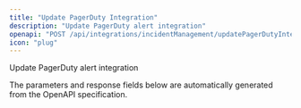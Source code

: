 ```yaml
---
title: "Update PagerDuty Integration"
description: "Update PagerDuty alert integration"
openapi: "POST /api/integrations/incidentManagement/updatePagerDutyIntegration"
icon: "plug"
---
```


Update PagerDuty alert integration

<Note>
The parameters and response fields below are automatically generated from the OpenAPI specification.
</Note>

